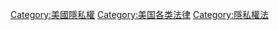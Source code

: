 {{Category see also|Category:美國隱私權判例法|美國第四修正案判例法}}
[[Category:美國隱私權|Category:美國隱私權]]
[[Category:美国各类法律|Category:美国各类法律]]
[[Category:隱私權法|Category:隱私權法]]